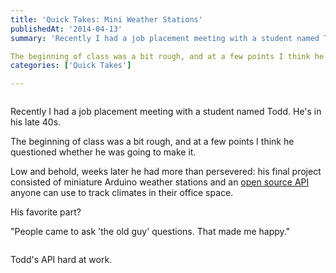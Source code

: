 ```yaml
---
title: 'Quick Takes: Mini Weather Stations'
publishedAt: '2014-04-13'
summary: 'Recently I had a job placement meeting with a student named Todd. He's in his late 40s.

The beginning of class was a bit rough, and at a few points I think he questioned whether he was going to mak...'
categories: ['Quick Takes']

---
```


<Image src="/images/blog/quick-takes-mini-weather-stations/wpid-5333485fa414e5.57590289.jpg" alt="" width={800} height={600} />

Recently I had a job placement meeting with a student named Todd. He's in his late 40s.

The beginning of class was a bit rough, and at a few points I think he questioned whether he was going to make it.

Low and behold, weeks later he had more than persevered: his final project consisted of miniature Arduino weather stations and an [open source API](http://heidenreich.github.io/nwAPI/) anyone can use to track climates in their office space.

His favorite part?

"People came to ask 'the old guy' questions. That made me happy."

<Image src="/images/blog/quick-takes-mini-weather-stations/wpid-53472c763df8c5.34815915.jpg" alt="" width={800} height={600} />

Todd's API hard at work.
